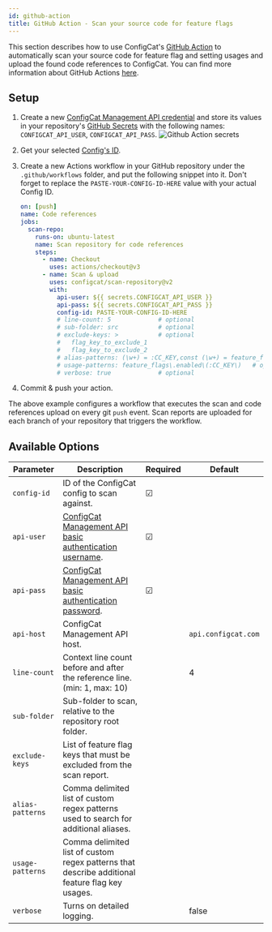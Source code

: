 ```yaml
---
id: github-action
title: GitHub Action - Scan your source code for feature flags
---
```


This section describes how to use ConfigCat's <a target="_blank" href="https://github.com/marketplace/actions/configcat-scan-repository">GitHub Action</a>
to automatically scan your source code for feature flag and setting usages and upload the found code references to ConfigCat.
You can find more information about GitHub Actions <a target="_blank" href="https://github.com/features/actions">here</a>.

## Setup

1. Create a new <a target="_blank" href="https://app.configcat.com/my-account/public-api-credentials">ConfigCat Management API credential</a> and store its values in your repository's <a target="_blank" href="https://docs.github.com/en/actions/security-guides/encrypted-secrets#creating-encrypted-secrets-for-a-repository">GitHub Secrets</a> with the following names: `CONFIGCAT_API_USER`, `CONFIGCAT_API_PASS`.
   <img src="/docs/assets/cli/scan/gh_secrets.png" alt="Github Action secrets" decoding="async" loading="lazy" />

2. Get your selected [Config's ID](overview.mdx#config-id).

3. Create a new Actions workflow in your GitHub repository under the `.github/workflows` folder, and put the following snippet into it. Don't forget to replace the `PASTE-YOUR-CONFIG-ID-HERE` value with your actual Config ID.

   ```yaml
   on: [push]
   name: Code references
   jobs:
     scan-repo:
       runs-on: ubuntu-latest
       name: Scan repository for code references
       steps:
         - name: Checkout
           uses: actions/checkout@v3
         - name: Scan & upload
           uses: configcat/scan-repository@v2
           with:
             api-user: ${{ secrets.CONFIGCAT_API_USER }}
             api-pass: ${{ secrets.CONFIGCAT_API_PASS }}
             config-id: PASTE-YOUR-CONFIG-ID-HERE
             # line-count: 5             # optional
             # sub-folder: src           # optional
             # exclude-keys: >           # optional
             #   flag_key_to_exclude_1
             #   flag_key_to_exclude_2
             # alias-patterns: (\w+) = :CC_KEY,const (\w+) = feature_flags\.enabled\(:CC_KEY\) #optional
             # usage-patterns: feature_flags\.enabled\(:CC_KEY\)   # optional, comma delimited flag key usage patterns
             # verbose: true             # optional
   ```

4. Commit & push your action.

The above example configures a workflow that executes the scan and code references upload on every git `push` event.
Scan reports are uploaded for each branch of your repository that triggers the workflow.

## Available Options

| Parameter      | Description                                                                                                                                       | Required | Default             |
| -------------- | ------------------------------------------------------------------------------------------------------------------------------------------------- | -------- | ------------------- |
| `config-id`    | ID of the ConfigCat config to scan against.                                                                                                       | &#9745;  |                     |
| `api-user`     | <a target="_blank" href="https://app.configcat.com/my-account/public-api-credentials">ConfigCat Management API basic authentication username</a>. | &#9745;  |                     |
| `api-pass`     | <a target="_blank" href="https://app.configcat.com/my-account/public-api-credentials">ConfigCat Management API basic authentication password</a>. | &#9745;  |                     |
| `api-host`     | ConfigCat Management API host.                                                                                                                    |          | `api.configcat.com` |
| `line-count`   | Context line count before and after the reference line. (min: 1, max: 10)                                                                         |          | 4                   |
| `sub-folder`   | Sub-folder to scan, relative to the repository root folder.                                                                                       |          |                     |
| `exclude-keys` | List of feature flag keys that must be excluded from the scan report.                                                                             |          |                     |
| `alias-patterns` | Comma delimited list of custom regex patterns used to search for additional aliases.                                                            |          |                     |
| `usage-patterns` | Comma delimited list of custom regex patterns that describe additional feature flag key usages. |  |                     |
| `verbose`      | Turns on detailed logging.                                                                                                                        |          | false               |
